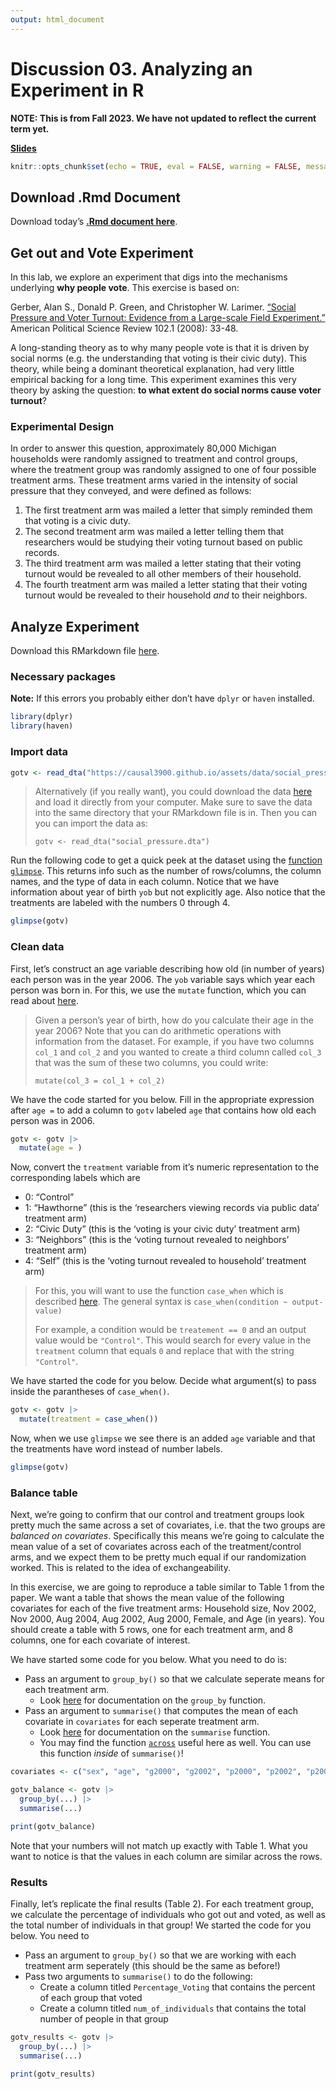 ```yaml
---
output: html_document
---
```


# Discussion 03. Analyzing an Experiment in R {-}

**NOTE: This is from Fall 2023. We have not updated to reflect the current term yet.**

[**Slides**](assets/discussions/discussion3-slides.pdf)

```r
knitr::opts_chunk$set(echo = TRUE, eval = FALSE, warning = FALSE, message = FALSE)
```

## Download .Rmd Document

Download today's [**.Rmd document here**](assets/discussions/discussion3.Rmd).


## Get out and Vote Experiment

In this lab, we explore an experiment that digs into the mechanisms
underlying __why people vote__. This exercise is based on: 

Gerber, Alan S., Donald P. Green, and Christopher W. Larimer. ["Social Pressure and Voter Turnout: Evidence from a Large-scale Field Experiment."](https://www.cambridge.org/core/journals/american-political-science-review/article/social-pressure-and-voter-turnout-evidence-from-a-largescale-field-experiment/11E84AF4C0B7FBD1D20C855972C2C3EB#) American Political Science Review 102.1 (2008): 33-48.

A long-standing theory as to why many people
vote is that it is driven by social norms (e.g. the understanding that voting
is their civic duty). This theory, while being a dominant theoretical 
explanation, had very little empirical backing for a long time. This experiment
examines this very theory by asking the question:
__to what extent do social norms cause voter turnout__?

### Experimental Design

In order to answer this question, approximately 80,000 Michigan households
were randomly assigned to treatment and control groups, where the treatment
group was randomly assigned to one of four possible treatment arms. These
treatment arms varied in the intensity of social pressure that they conveyed,
and were defined as follows:

1. The first treatment arm was mailed a letter that simply reminded them that
voting is a civic duty.
2. The second treatment arm was mailed a letter telling them that researchers
would be studying their voting turnout based on public records.
3. The third treatment arm was mailed a letter stating that their voting turnout 
would be revealed to all other members of their household.
4. The fourth treatment arm was mailed a letter stating that their voting turnout
would be revealed to their household *and* to their neighbors.

## Analyze Experiment
Download this RMarkdown file [here]().

### Necessary packages

__Note:__ If this errors you probably either don't have `dplyr` or `haven`
installed.

```r
library(dplyr)
library(haven)
```

### Import data
```r
gotv <- read_dta("https://causal3900.github.io/assets/data/social_pressure.dta")
```

> Alternatively (if you really want), you could download the data [here](assets/data/social_pressure.dta) and load it directly from your computer. Make sure to save the data into the same directory that your RMarkdown file is in. 
> Then you can you can import the data as:
>
> `gotv <- read_dta("social_pressure.dta")`

Run the following code to get a quick peek at the dataset using the [function `glimpse`](https://dplyr.tidyverse.org/reference/glimpse.html). This returns info such as the number of rows/columns, the column names, and the type of data in each column. Notice that we have information about year of birth `yob` but not explicitly age. Also notice that the treatments are labeled with the numbers 0 through 4.
```r
glimpse(gotv)
```

### Clean data

First, let's construct an age variable describing how old (in number of years)
each person was in the year 2006. The `yob` variable says which year each person
was born in. For this, we use the `mutate` function, which you can read about [here](https://dplyr.tidyverse.org/reference/mutate.html). 

> Given a person's year of birth, how do you calculate their age in the year 2006? Note that you can do arithmetic operations with information from the dataset. For example, if you have two columns `col_1` and `col_2` and you wanted to create a third column called `col_3` that was the sum of these two columns, you could write:
>
> `mutate(col_3 = col_1 + col_2)`

We have the code started for you below. Fill in the appropriate expression after `age = ` to add a column to `gotv` labeled `age` that contains how old each person was in 2006.

```r
gotv <- gotv |>
  mutate(age = )
```

Now, convert the `treatment` variable from it's numeric representation to the
corresponding labels which are

- 0: "Control" 
- 1: "Hawthorne" (this is the 'researchers viewing records via public data' treatment arm)
- 2: "Civic Duty" (this is the 'voting is your civic duty' treatment arm)
- 3: "Neighbors" (this is the 'voting turnout revealed to neighbors' treatment arm)
- 4: "Self" (this is the 'voting turnout revealed to household' treatment arm)


> For this, you will want to use the function `case_when` which is described [here](https://www.sharpsightlabs.com/blog/case-when-r/).
> The general syntax is `case_when(condition ~ output-value)`
> 
> For example, a condition would be `treatement == 0` and an output value would be `"Control"`. This would search for every value in the `treatment` column that equals `0` and replace that with the string `"Control"`.


We have started the code for you below. Decide what argument(s) to pass inside the parantheses of `case_when()`.
```r
gotv <- gotv |>
  mutate(treatment = case_when()) 
```

Now, when we use `glimpse` we see there is an added `age` variable and that the treatments have word instead of number labels.
```r
glimpse(gotv)
```

### Balance table

Next, we're going to confirm that our control and treatment groups look pretty
much the same across a set of covariates, i.e. that the two groups are *balanced on covariates*. Specifically this means we're going to calculate the mean value of a set of covariates across each of the treatment/control
arms, and we expect them to be pretty much equal if our randomization worked. This is related to the idea of exchangeability.

In this exercise, we are going to reproduce a table similar to Table 1 from the paper. We want a table that shows the mean value of the following covariates for each of the five treatment arms: Household size, Nov 2002, Nov 2000, Aug 2004, Aug 2002, Aug 2000, Female, and Age (in years). You should create a table with 5 rows, one for each treatment arm, and 8 columns, one for each covariate of interest. 

We have started some code for you below. What you need to do is:

- Pass an argument to `group_by()` so that we calculate seperate means for each treatment arm.
  - Look [here](https://dplyr.tidyverse.org/reference/group_by.html) for documentation on the `group_by` function.
- Pass an argument to `summarise()` that computes the mean of each covariate in `covariates` for each seperate treatment arm.
  - Look [here](https://dplyr.tidyverse.org/reference/summarise.html) for documentation on the `summarise` function.
  - You may find the function [`across`](https://dplyr.tidyverse.org/reference/across.html) useful here as well. You can use this function *inside* of `summarise()`!

```r
covariates <- c("sex", "age", "g2000", "g2002", "p2000", "p2002", "p2004", "hh_size")

gotv_balance <- gotv |>
  group_by(...) |>
  summarise(...)

print(gotv_balance)
```

Note that your numbers will not match up exactly with Table 1. What you want to notice is that the values in each column are similar across the rows.

### Results

Finally, let's replicate the final results (Table 2). For each treatment group, we calculate the percentage of individuals who got out and voted, as well as the total number of individuals in that group! We started the code for you below. You need to 

- Pass an argument to `group_by()` so that we are working with each treatment arm seperately (this should be the same as before!)
- Pass two arguments to `summarise()` to do the following:
  - Create a column titled `Percentage_Voting` that contains the percent of each group that voted
  - Create a column titled `num_of_individuals` that contains the total number of people in that group

```r
gotv_results <- gotv |>
  group_by(...) |>
  summarise(...)

print(gotv_results)
```

